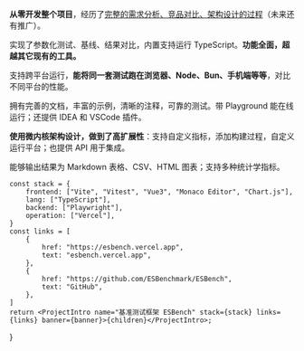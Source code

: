 
**从零开发整个项目**，经历了[完整的需求分析、竞品对比、架构设计的过程](https://blog.kaciras.com/article/37/build-a-js-benchmarking-tool-esbench)（未来还有推广）。

实现了参数化测试、基线、结果对比，内置支持运行 TypeScript。**功能全面，超越其它现有的工具。**

支持跨平台运行，**能将同一套测试跑在浏览器、Node、Bun、手机端等等**，对比不同平台的性能。

拥有完善的文档，丰富的示例，清晰的注释，可靠的测试。带 Playground 能在线运行；还提供 IDEA 和 VSCode 插件。

**使用微内核架构设计，做到了高扩展性**：支持自定义指标，添加构建过程，自定义运行平台；也提供 API 用于集成。

能够输出结果为 Markdown 表格、CSV、HTML 图表；支持多种统计学指标。

	const stack = {
		frontend: ["Vite", "Vitest", "Vue3", "Monaco Editor", "Chart.js"],
		lang: ["TypeScript"],
		backend: ["Playwright"],
		operation: ["Vercel"],
	}
	const links = [
		{
			href: "https://esbench.vercel.app",
			text: "esbench.vercel.app",
		},
		{
			href: "https://github.com/ESBenchmark/ESBench",
			text: "GitHub",
		},
	]
	return <ProjectIntro name="基准测试框架 ESBench" stack={stack} links={links} banner={banner}>{children}</ProjectIntro>;
}
